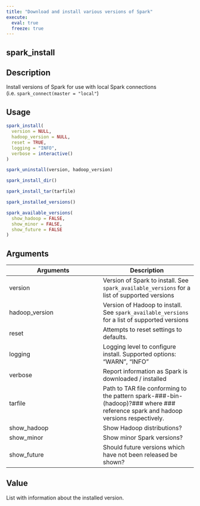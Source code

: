 ```yaml
---
title: "Download and install various versions of Spark"
execute:
  eval: true
  freeze: true
---
```


## spark_install

## Description
Install versions of Spark for use with local Spark connections (i.e. `spark_connect(master = "local"`)


## Usage
```r
spark_install(
  version = NULL,
  hadoop_version = NULL,
  reset = TRUE,
  logging = "INFO",
  verbose = interactive()
)

spark_uninstall(version, hadoop_version)

spark_install_dir()

spark_install_tar(tarfile)

spark_installed_versions()

spark_available_versions(
  show_hadoop = FALSE,
  show_minor = FALSE,
  show_future = FALSE
)
```

## Arguments
|Arguments|Description|
|---|---|
| version | Version of Spark to install. See `spark_available_versions` for a list of supported versions |
| hadoop_version | Version of Hadoop to install. See `spark_available_versions` for a list of supported versions |
| reset | Attempts to reset settings to defaults. |
| logging | Logging level to configure install. Supported options: "WARN", "INFO" |
| verbose | Report information as Spark is downloaded / installed |
| tarfile | Path to TAR file conforming to the pattern spark-###-bin-(hadoop)?### where ### reference spark and hadoop versions respectively. |
| show_hadoop | Show Hadoop distributions? |
| show_minor | Show minor Spark versions? |
| show_future | Should future versions which have not been released be shown? |


## Value
List with information about the installed version.






